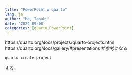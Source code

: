 ```yaml
---
title: "PowerPoint w quarto"
lang: ja
author: "Ma, Tanuki"
date: "2024-09-08"
categories: [quarto,PowerPoint]
---
```

https://quarto.org/docs/projects/quarto-projects.html
https://quarto.org/docs/gallery/#presentations
が参考になる

```bash
quarto create project 
```
する。
